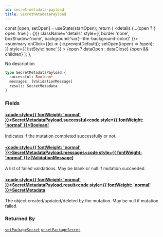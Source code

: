 ```yaml
---
id: secret-metadata-payload
title: SecretMetadataPayload
---
```









  const [open, setOpen] = useState(startOpen);
  return (
    <details {...(open ? { open: true } : {})} className="details" style={{ border:'none', boxShadow:'none', background:'var(--ifm-background-color)' }}>
      <summary
        onClick={(e) => {
          e.preventDefault();
          setOpen((open) => !open);
        }}
        style={{ listStyle:'none' }}
      >
      {open ? dataOpen : dataClose}
      </summary>
      {open && children}
    </details>
  );
};








No description


```graphql
type SecretMetadataPayload {
  successful: Boolean!
  messages: [ValidationMessage]
  result: SecretMetadata
}
```




### Fields

#### [<code style={{ fontWeight: 'normal' }}>SecretMetadataPayload.<b>successful</b></code>](#)<Bullet />[<code style={{ fontWeight: 'normal' }}><b>Boolean!</b></code>](/swapi/types/scalars/boolean.mdx) <Badge class="badge badge--secondary badge--non_null" text="non-null"/> <Badge class="badge badge--secondary " text="scalar"/> 
Indicates if the mutation completed successfully or not.


#### [<code style={{ fontWeight: 'normal' }}>SecretMetadataPayload.<b>messages</b></code>](#)<Bullet />[<code style={{ fontWeight: 'normal' }}><b>[ValidationMessage]</b></code>](/swapi/types/objects/validation-message.mdx) <Badge class="badge badge--secondary " text="list"/> <Badge class="badge badge--secondary " text="object"/> 
A list of failed validations. May be blank or null if mutation succeeded.


#### [<code style={{ fontWeight: 'normal' }}>SecretMetadataPayload.<b>result</b></code>](#)<Bullet />[<code style={{ fontWeight: 'normal' }}><b>SecretMetadata</b></code>](/swapi/types/objects/secret-metadata.mdx) <Badge class="badge badge--secondary " text="object"/> 
The object created/updated/deleted by the mutation. May be null if mutation failed.






### Returned By

[`setPackageSecret`](/swapi/operations/mutations/set-package-secret.mdx)  <Badge class="badge badge--secondary badge--relation" text="mutation"/><Bullet />[`unsetPackageSecret`](/swapi/operations/mutations/unset-package-secret.mdx)  <Badge class="badge badge--secondary badge--relation" text="mutation"/>